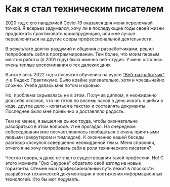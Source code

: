 # Как я стал техническим писателем

2020 год с его пандемией Covid-19 оказался для меня переломной точкой. Я всерьез задумался, хочу ли в последующие годы своей жизни продолжать практиковать юриспруденцию, или мне лучше переключиться на другие сферы профессиональной деятельности. 

В результате долгих раздумий и общения с разработчиками, решил попробовать себя в программировании. Тем более, что моим первым местом работы (в 2001 году) была именно веб-студия. У меня остались очень теплые воспоминания о тех далеких днях.

В итоге весь 2022 год я посвятил обучению на курсе ["Веб-разработчик" ↗](https://practicum.yandex.ru/web/) в Яндекс Практикуме. Было крайне увлекательно, хотя и чрезвычайно сложно. Учеба далась мне потом и кровью. 

Но, проблема скрывалась не в этом. Получив диплом, я неожиданно для себя осознал, что не готов по восемь часов в день искать ошибки в коде, другое дело – копаться в текстах и составлять документы. Последнее было мне привычно и доставляло радость.

Тем не менее, я вышел на рынок труда, чтобы окончательно разобраться в этом вопросе. И не прогадал. На очередном собеседовании мне посчастливилось пообщаться с очень приятными людьми (рекрутером и тимлидом). К окончанию нашей беседы разговор коснулся совершенно неожиданной темы. Меня спросили, отчего я не хочу попробовать себя в роли технического писателя?

Честно говоря, я даже не знал о существовании такой профессии. Но! С этого момента "Око Саурона" обратило свой взгляд на новые горизонты. Отныне мой профессиональный путь лежит в плоскости разработки технической документации и постижения информационных технологий. Кто бы мог подумать.
